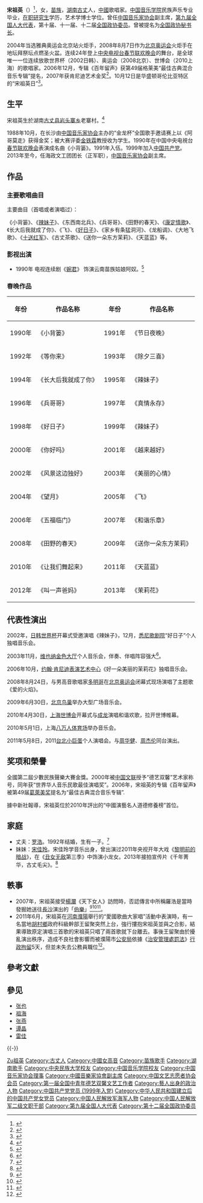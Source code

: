 {{艺人
|图片     = Song Zuying East Meets West.jpg
|图片尺寸 = 250px
|图片简介 = 宋祖英
|姓名     = 宋祖英
|类型     = 女歌手
|英文名   = 
|国籍    = {{PRC}}
|民族     = [[苗族|苗族]]
|出生日期 = {{Birth date and age|1966|8|13}}
|出生地点 = {{CHN}}[[湖南省|湖南省]][[湘西土家族苗族自治州|湘西土家族苗族自治州]][[古丈县|古丈县]][[岩头寨镇|岩头寨乡]]老寨村<ref name="岩头寨"/>
|逝世日期 = <!-- 卒年在前生年在后{{Death date and age|}} -->
|逝世地点 = 
|语言     = [[汉语|汉语]]
|教育程度 = [[博士|博士]]
|母校 = [[中國音樂学院|中國音樂学院]]（[[聲樂|聲樂]]學系）
|宗教信仰 = 
|配偶     = [[罗浩_(制片人)|罗浩]]
|儿女     = 1子
|父母     = 
|亲属     = [[宋佳玲|宋佳玲]]
|出道日期 = 1988年
|出道地點 = [[湖南省|湖南省]][[长沙市|长沙市]]
|出道作   = 《阿哥莫走》
|音樂類型 = [[中國音樂|中國音樂]]
|演奏樂器 = 
|活跃年代 = 1990年至今　
|代表作   = 《小背篓》<br />《[[辣妹子|辣妹子]]》<br />《[[好日子|好日子]]》
|经纪公司 = 
|奖项     =  <!--  {{Awards|award= |year= |title= }} -->
|网站     = <!-- {{URL|www.example.com}} -->
|IMDb     = 10436021
}}
'''宋祖英'''（{{bd|1966年|8月13日|}}）<ref>{{cite web|language=zh-hans|publisher=南海网|title=宋祖英原名宋六英 弟弟妹妹家底全曝光|url=http://www.hinews.cn/news/system/2014/01/16/016389804.shtml|author=汪洪|date=2014年1月16日|accessdate=2014年1月16日|archive-date=2014年12月13日|archive-url=https://web.archive.org/web/20141213102517/http://www.hinews.cn/news/system/2014/01/16/016389804.shtml|dead-url=no}}</ref>，女，[[苗族|苗族]]，[[湖南|湖南]][[古丈县|古丈]]人，[[中华人民共和国|中國]]歌唱家。[[中国音乐学院|中国音乐学院]]民族声乐专业毕业，[[在职研究生|在职研究生]]学历，艺术学博士学位。曾任[[中国音乐家协会|中国音乐家协会]]副主席，[[第九届全国人大代表|第九届全国人大代表]]，第十届、十一届、十二届[[全国政协委员|全国政协委员]]。曾被提名为[[全国政协秘书长|全国政协秘书长]]。

2004年当选雅典奥运会北京站火炬手，2008年8月7日作为[[2008年夏季奥林匹克运动会|北京奥运会]]火炬手在地坛拜祭坛点燃圣火盆。连续24年登上[[中央电视台春节联欢晚会|中央电视台春节联欢晚会]]的舞台，是全球唯一一位连续放歌世界杯（2002日韩）、奥运会（2008北京）、世博会（2010上海）的歌唱家。2006年12月，专辑《百年留声》获第49届格莱美“最佳古典混合音乐专辑”提名，2007年获肯尼迪艺术金奖<ref>{{Cite web |url=http://www.chinadaily.com.cn/hqylss/2007-05/24/content_879528.htm |title=宋祖英容获美肯尼迪艺术金奖 |accessdate=2019-11-25 |archive-date=2019-09-30 |archive-url=https://web.archive.org/web/20190930200351/http://www.chinadaily.com.cn/hqylss/2007-05/24/content_879528.htm |dead-url=no }}</ref>。10月12日是华盛顿哥伦比亚特区的“宋祖英日”<ref>{{Cite web |url=http://ent.sina.com.cn/s/m/2006-10-14/19071284256.html |title=华盛顿哥伦比亚特区将10月12定为“宋祖英日” |accessdate=2019-11-25 |archive-date=2020-04-04 |archive-url=https://web.archive.org/web/20200404212626/http://ent.sina.com.cn/s/m/2006-10-14/19071284256.html |dead-url=no }}</ref>。

== 生平 ==
宋祖英生於湖南[[古丈县|古丈县]][[岩头寨镇|岩头寨乡]]老寨村。<ref name="岩头寨">{{cite news|title=探奇】乡情徒步队走访宋祖英家乡|newspaper=[[沅陵|沅陵]]好有味-搜狐號——转自沅陵人或景或事|date=2018-11-02|author=渴望|url=https://www.sohu.com/a/272956168_691356|archiveurl=https://web.archive.org/web/20201116110415/https://www.sohu.com/a/272956168_691356|archivedate=2020-11-16|accessdate=2020-10-24|dead-url=no}}</ref>

1988年10月，在长沙由[[中国音乐家协会|中国音乐家协会]]主办的“金龙杯”全国歌手邀请赛上以《阿哥莫走》获得金奖；被大赛评委[[金铁霖|金铁霖]]教授收为学生。1990年在中国中央电視台[[春节联欢晚会|春节联欢晚会]]表演成名曲《小背篓》。1991年入伍。1999年加入[[中国共产党|中国共产党]]。2013年至今，任海政文工团团长（正军职），[[中国音乐家协会|中国音乐家协会]]副主席。

== 作品 ==
=== 主要歌唱曲目 ===
主要曲目（首唱或者演唱过）：

《小背篓》、《[[辣妹子|辣妹子]]》、《东西南北兵》、《兵哥哥》、《田野的春天》、《[[康定情歌_(歌曲)|康定情歌]]》、《长大后我就成了你》、《飞》、《[[好日子|好日子]]》、《家乡有条猛洞河》、《龙船调》、《大地飞歌》、《[[十送红军_(歌曲)|十送红军]]》、《古丈茶歌》、《送你一朵东方茉莉》、《天蓝蓝》等。

=== 影视出演 ===
* 1990年 电视连续剧《[[婉君|婉君]]》 饰演云南苗族姑娘阿奴。<ref>{{Cite web |url = http://space.tv.cctv.com/video/VIDE1230619184640332 |title = 宋祖英早年在《婉君》中出演阿奴的青涩镜头 |accessdate = 2012-05-23 |deadurl = yes |archiveurl = https://web.archive.org/web/20120406105610/http://space.tv.cctv.com/video/VIDE1230619184640332 |archivedate = 2012-04-06 }}</ref>

=== 春晚作品 ===
{| class="wikitable"
!年份
!作品名称
!年份
!作品名称
|-
|1990年
|《小背篓》
|1991年
|《节日夜晚》
|-
|1992年
|《等你来》
|1993年
|《除夕三喜》
|-
|1994年
|《长大后我就成了你》
|1995年
|《辣妹子》
|-
|1996年
|《兵哥哥》
|1997年
|《真情永存》
|-
|1998年
|《好日子》
|1999年
|《辣妹子》
|-
|2000年
|《你好吗》
|2001年
|《越来越好》
|-
|2002年
|《风景这边独好》
|2003年
|《美丽的心情》
|-
|2004年
|《望月》
|2005年
|《飞》
|-
|2006年
|《五福临门》
|2007年
|《和谐乐章》
|-
|2008年
|《田野的春天》
|2009年
|《送你一朵东方茉莉》
|-
|2010年
|《让我们舞起来》
|2011年
|《天蓝蓝》
|-
|2012年
|《叫一声爸妈》
|2013年
|《茉莉花》
|}

== 代表性演出 ==
2002年，[[日韩世界杯|日韩世界杯]]开幕式受邀演唱《辣妹子》，12月，[[悉尼歌剧院|悉尼歌剧院]]“好日子”个人独唱音乐会。

2003年11月，[[维也纳|维也纳]][[金色大厅|金色大厅]]个人音乐会，伴奏、伴唱阵容强大<ref>{{Cite web|url = http://news.xinhuanet.com/mil_new/2007-11/28/content_7159042.htm|title = 宋祖英做客《天下女人》--先生并非我的伯乐|accessdate = 2015-07-02|archive-date = 2008-10-07|archive-url = https://web.archive.org/web/20081007140452/http://news.xinhuanet.com/mil_new/2007-11/28/content_7159042.htm|dead-url = no}}</ref>。

2006年10月，[[约翰·肯尼迪表演艺术中心|约翰·肯尼迪表演艺术中心]]《好一朵美丽的茉莉花》独唱音乐会。

2008年8月24日，与男高音歌唱家[[多明哥|多明哥]]在[[2008年夏季奥林匹克运动会|北京奥运会]]闭幕式现场演唱了主题歌《爱的火焰》。

2009年6月30日，[[北京鸟巢|北京鸟巢]]举办大型广场音乐会。

2010年4月30日，[[上海世博会|上海世博会]]开幕式与[[成龙|成龙]]演唱和谐欢歌，拉开世博帷幕。

2010年5月1日，上海[[八万人体育场|八万人体育场]]举办音乐会。

2011年5月8日，2011[[台北小巨蛋|台北小巨蛋]]个人演唱会。与[[周华健|周华健]]、[[周杰伦|周杰伦]]同台演出。

== 奖项和榮譽 ==
全國第二屆少數民族聲樂大賽金獎。2000年被[[中国文学艺术界联合会|中国文联]]授予“德艺双馨”艺术家称号，同年获“世界华人音乐民歌最佳演唱奖”。2006年，宋祖英的专辑《百年留声》被第49届[[葛萊美奖|葛萊美奖]]提名为“最佳古典混合音乐专辑”.

據中新社報導，宋祖英位於2010年評出的“中國演藝名人道德修養榜”首位。

== 家庭 ==                           
* 丈夫：[[罗浩_(制片人)|罗浩]]。1992年结婚，生有一子。<ref>{{Cite news|url=http://ent.ifeng.com/idolnews/mainland/detail_2011_08/21/8568406_0.shtml|title=宋祖英老公罗浩身份揭秘 才华横溢是《雍正王朝》制片|publisher=[[凤凰网|凤凰网]]|date=2011-08-21|accessdate=2012-04-30|archive-date=2013-01-06|archive-url=https://web.archive.org/web/20130106221929/http://ent.ifeng.com/idolnews/mainland/detail_2011_08/21/8568406_0.shtml|dead-url=no}}</ref>
*妹妹：[[宋佳玲|宋佳玲]]。宋佳玲学音乐出身，曾出演过2011年央视开年大戏《[[黎明前的暗战|黎明前的暗战]]》，在《[[丑女无敌|丑女无敌]]第三季》中饰演小龙女。2013年接拍宣传片《千年菁华，古丈毛尖》。<ref>{{Cite web |url=http://www.sd.xinhuanet.com/news/2014-01/16/c_119002202.htm |title=宋祖英亲妹妹宋佳玲年仅25岁 清纯秀丽神似宋祖英 |access-date=2014-01-21 |archive-date=2014-01-26 |archive-url=https://web.archive.org/web/20140126072514/http://www.sd.xinhuanet.com/news/2014-01/16/c_119002202.htm |dead-url=yes }}</ref>

== 軼事 ==
* 2007年，宋祖英接受[[楊瀾|楊瀾]]《天下女人》訪問時，否認傳言中所稱羅浩是當時發掘她送往[[長沙|長沙]]演出的「[[伯樂|伯樂]]」<ref>{{Cite news|url=http://news.xinhuanet.com/newmedia/2007-11/26/content_7147463.htm|title=宋祖英做客《天下女人》:面对绯闻我会痛哭流涕|publisher=[[新華網|新華網]]|date=2015-07-02|accessdate=2015-07-02|archive-date=2016-11-07|archive-url=https://web.archive.org/web/20161107005923/http://news.xinhuanet.com/newmedia/2007-11/26/content_7147463.htm|dead-url=no}}</ref><ref>{{Cite news|url=http://news.xinhuanet.com/mil_new/2007-11/28/content_7159042.htm|title=宋祖英做客《天下女人》--先生并非我的伯乐|publisher=[[新華網|新華網]]|date=2015-07-02|accessdate=2015-07-02|archive-date=2008-10-07|archive-url=https://web.archive.org/web/20081007140452/http://news.xinhuanet.com/mil_new/2007-11/28/content_7159042.htm|dead-url=no}}</ref><ref>{{Cite news|url=http://news.xinhuanet.com/comments/2007-11/29/content_7167294.htm|title=面对绯闻，宋祖英为何痛哭？|publisher=[[新華網|新華網]]|date=2015-07-02|accessdate=2015-07-02|archive-date=2015-07-26|archive-url=https://web.archive.org/web/20150726142948/http://news.xinhuanet.com/comments/2007-11/29/content_7167294.htm|dead-url=no}}</ref>。
* 2011年6月，宋祖英在[[河南|河南]][[濮陽|濮陽]]舉行的“愛國歌曲大家唱”活動中表演時，有一名當地[[胡村鄉|胡村鄉]]政府科級幹部王留聚突然上台，強行摟抱宋祖英並與之合影，結果導致原定演唱三首歌的宋祖英只唱了兩首歌就下台離去。事後王留聚由於擾亂演出秩序，造成不良社會影響而被濮陽市[[公安局|公安局]]依據《[[治安管理處罰法|治安管理處罰法]]》[[行政拘留|行政拘留]]5天，但並未失去公務員職位<ref>{{Cite news|url=http://news.sohu.com/20140912/n404248554.shtml|title=强搂宋祖英的王留聚这三年：至今心有余悸|publisher=[[搜狐新闻|搜狐新闻]]|date=2014-09-12|accessdate=2017-01-27|archive-date=2017-02-02|archive-url=https://web.archive.org/web/20170202031351/http://news.sohu.com/20140912/n404248554.shtml|dead-url=no}}</ref>。

== 參考文獻 ==
{{Reflist|2}}

== 參见 ==
*[[张也|张也]]
*[[祖海|祖海]]
*[[張燕_(歌手)|张燕]]
*[[谭晶|谭晶]]
*[[雷佳|雷佳]]

{{-}}
{{中国人民解放军海军}}
{{中国戏剧梅花奖}}
{{第一届全国中青年德艺双馨文艺工作者}}
{{Navboxes
| title  = 宋祖英在[[中国音乐家协会|中国音乐家协会]]的职务
| list1  =
{{中国音乐家协会第七届理事会}}
{{中国音乐家协会第八届理事会}}
}}
{{Navboxes
| title  = 宋祖英在[[中国文艺志愿者协会|中国文艺志愿者协会]]的职务
| list1  =
{{中国文艺志愿者协会第一届理事会}}
}}
{{Navboxes
| title  = 宋祖英在[[中国文学艺术界联合会|中国文学艺术界联合会]]的职务
| list1  =
{{中国文学艺术界联合会第八届全国委员会}}
{{中国文学艺术界联合会第九届全国委员会}}
{{中国文学艺术界联合会第十届全国委员会}}
}}

{{Authority control}}
{{DEFAULTSORT:Song宋祖英}}
[[Category:宋姓|Zu祖英]]
[[Category:古丈人|Category:古丈人]]
[[Category:中國女高音|Category:中國女高音]]
[[Category:苗族歌手|Category:苗族歌手]]
[[Category:湖南歌手|Category:湖南歌手]]
[[Category:中央民族大学校友|Category:中央民族大学校友]]
[[Category:中国音乐学院校友|Category:中国音乐学院校友]]
[[Category:中国音乐家协会理事|Category:中国音乐家协会理事]]
[[Category:中國音樂家協會副主席|Category:中國音樂家協會副主席]]
[[Category:中国文艺志愿者协会会员|Category:中国文艺志愿者协会会员]]
[[Category:第一届全国中青年德艺双馨文艺工作者|Category:第一届全国中青年德艺双馨文艺工作者]]
[[Category:藝人出身的政治人物|Category:藝人出身的政治人物]]
[[Category:中国共产党党员_(1999年入党)|Category:中国共产党党员 (1999年入党)]]
[[Category:中华人民共和国建立后的中国共产党女党员|Category:中华人民共和国建立后的中国共产党女党员]]
[[Category:中国人民解放军海军人物|Category:中国人民解放军海军人物]]
[[Category:中国人民解放军二级文职干部|Category:中国人民解放军二级文职干部]]
[[Category:第九届全国人大代表|Category:第九届全国人大代表]]
[[Category:第十二届全国政协委员|Category:第十二届全国政协委员]]